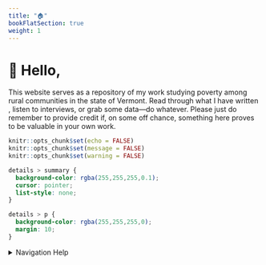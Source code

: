 ```yaml
---
title: "🏠"
bookFlatSection: true
weight: 1
---
```


# 👋 Hello,

This website serves as a repository of my work studying poverty among rural communities in the state of Vermont. Read through what I have written , listen to interviews, or grab some data—do whatever. Please just do remember to provide credit if, on some off chance, something here proves to be valuable in your own work.

```r

knitr::opts_chunk$set(echo = FALSE)
knitr::opts_chunk$set(message = FALSE)
knitr::opts_chunk$set(warning = FALSE)

```

```css

details > summary {
  background-color: rgba(255,255,255,0.1);
  cursor: pointer;
  list-style: none;
}

details > p {
  background-color: rgba(255,255,255,0);
  margin: 10;
}

```

<details>
  <summary>Navigation Help</summary>
  
To start, find what you want along the column on the left-hand side of the screen. There are three drop-down menus, if you choose to read through what I have written, select the first drop down menu ("Rough Lives"). After doing so a table of contents drop-down should appear, along with a clickable link to download a full PDF of the paper. To begin reading, select whichever section you would like from the table of contents. On each page associated with the paper there are section navigation arrows to move between individual pages which will appear when you begin reading. When navigating between pages use either the arrows or the table of contents. Otherwise, all the other drop-down menus direct to single pages, so just select them from the column and you will be all set.

</details> 
